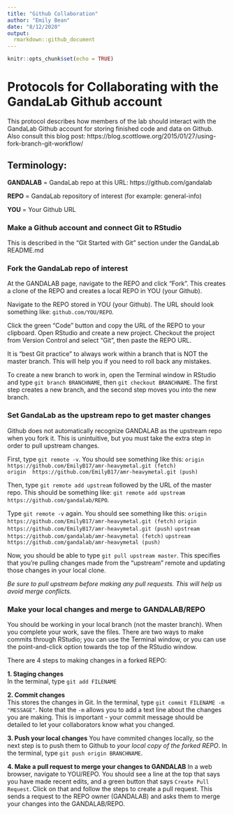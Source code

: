 ```yaml
---
title: "Github Collaboration"
author: "Emily Bean"
date: "8/12/2020"
output: 
  rmarkdown::github_document
---
```


```r
knitr::opts_chunk$set(echo = TRUE)
```

# Protocols for Collaborating with the GandaLab Github account

This protocol describes how members of the lab should interact with the GandaLab Github account for storing finished code and data on Github. Also consult this blog post: https://blog.scottlowe.org/2015/01/27/using-fork-branch-git-workflow/

## Terminology:  

**GANDALAB** = GandaLab repo at this URL: https://github.com/gandalab  

**REPO** = GandaLab repository of interest (for example: general-info)  

**YOU** = Your Github URL

### Make a Github account and connect Git to RStudio

This is described in the "Git Started with Git" section under the GandaLab README.md

### Fork the GandaLab repo of interest
At the GANDALAB page, navigate to the REPO and click “Fork”. This creates a clone of the REPO and creates a local REPO in YOU (your Github). 

Navigate to the REPO stored in YOU (your Github). The URL should look something like: `github.com/YOU/REPO`.

Click the green “Code” button and copy the URL of the REPO to your clipboard. Open RStudio and create a new project. Checkout the project from Version Control and select “Git”, then paste the REPO URL. 

It is “best Git practice” to always work within a branch that is NOT the master branch. This will help you if you need to roll back any mistakes. 

To create a new branch to work in, open the Terminal window in RStudio and type `git branch BRANCHNAME`, then `git checkout BRANCHNAME`. The first step creates a new branch, and the second step moves you into the new branch.

### Set GandaLab as the upstream repo to get master changes  

Github does not automatically recognize GANDALAB as the upstream repo when you fork it. This is unintuitive, but you must take the extra step in order to pull upstream changes.

First, type `git remote -v`. You should see something like this: 
`origin  https://github.com/EmilyB17/amr-heavymetal.git (fetch)`  
`origin  https://github.com/EmilyB17/amr-heavymetal.git (push)`

Then, type `git remote add upstream` followed by the URL of the master repo. This should be something like: `git remote add upstream https://github.com/gandalab/REPO`.

Type `git remote -v` again. You should see something like this: 
`origin  https://github.com/EmilyB17/amr-heavymetal.git (fetch)`
`origin  https://github.com/EmilyB17/amr-heavymetal.git (push)`
`upstream        https://github.com/gandalab/amr-heavymetal (fetch)`
`upstream        https://github.com/gandalab/amr-heavymetal (push)`

Now, you should be able to type `git pull upstream master`. This specifies that you’re pulling changes made from the “upstream” remote and updating those changes in your local clone.

*Be sure to pull upstream before making any pull requests. This will help us avoid merge conflicts.*

### Make your local changes and merge to GANDALAB/REPO

You should be working in your local branch (not the master branch). When you complete your work, save the files. There are two ways to make commits through RStudio; you can use the Terminal window, or you can use the point-and-click option towards the top of the RStudio window.

There are 4 steps to making changes in a forked REPO:

**1. Staging changes**  
In the terminal, type `git add FILENAME`

**2. Commit changes**  
This stores the changes in Git. In the terminal, type `git commit FILENAME -m "MESSAGE"`. Note that the `-m` allows you to add a text line about the changes you are making. This is important - your commit message should be detailed to let your collaborators know what you changed.

**3. Push your local changes** 
You have commited changes locally, so the next step is to push them to Github to *your local copy of the forked REPO*. In the terminal, type `git push origin BRANCHNAME`. 

**4. Make a pull request to merge your changes to GANDALAB**
In a web browser, navigate to YOU/REPO. You should see a line at the top that says you have made recent edits, and a green button that says `Create Pull Request`. Click on that and follow the steps to create a pull request. This sends a request to the REPO owner (GANDALAB) and asks them to merge your changes into the GANDALAB/REPO.

